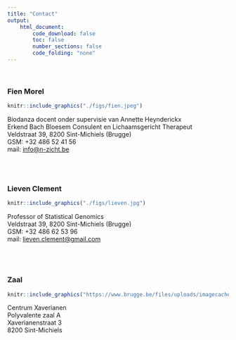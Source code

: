 ```yaml
---
title: "Contact"
output:
    html_document:
        code_download: false
        toc: false
        number_sections: false
        code_folding: "none"
---
```


</br>

### Fien Morel 

```r
knitr::include_graphics("./figs/fien.jpeg")
```

Biodanza docent onder supervisie van Annette Heynderickx  
Erkend Bach Bloesem Consulent en Lichaamsgericht Therapeut  
Veldstraat 39, 8200 Sint-Michiels (Brugge)  
GSM: +32 486 52 41 56  
mail: [info@n-zicht.be](mailto:info@n-zicht.be)  

</br>
</br>

### Lieven Clement

```r
knitr::include_graphics("./figs/lieven.jpg")
```
  
  
Professor of Statistical Genomics  
Veldstraat 39, 8200 Sint-Michiels (Brugge)  
GSM: +32 486 62 53 96  
mail: [lieven.clement@gmail.com](mailto:lieven.clement@gmail.com)  
</br>
</br>
</br>


### Zaal 

```r
knitr::include_graphics("https://www.brugge.be/files/uploads/imagecache/Origineel/images/news/xaverianen_ingang.jpg")
```
Centrum Xaverianen  
Polyvalente zaal A  
Xaverianenstraat 3   
8200 Sint-Michiels 

